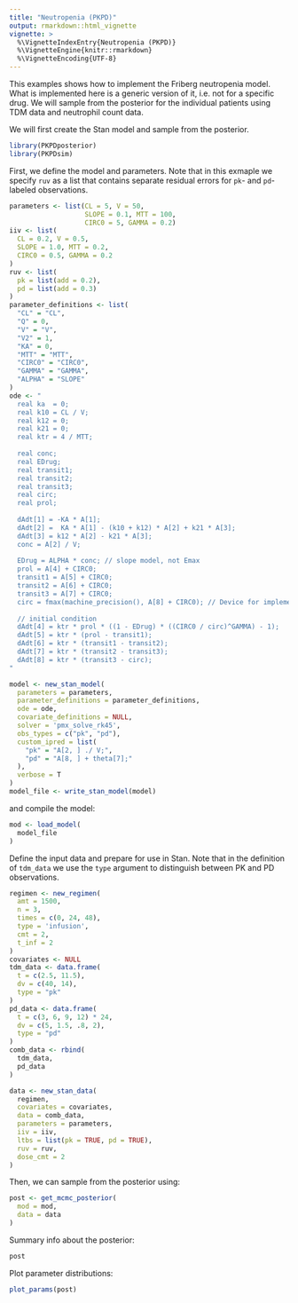 ```yaml
---
title: "Neutropenia (PKPD)"
output: rmarkdown::html_vignette
vignette: >
  %\VignetteIndexEntry{Neutropenia (PKPD)}
  %\VignetteEngine{knitr::rmarkdown}
  %\VignetteEncoding{UTF-8}
---
```

  
This examples shows how to implement the Friberg neutropenia model. What is implemented here
is a generic version of it, i.e. not for a specific drug. We will sample from the posterior for the individual patients using TDM data and neutrophil count data.

We will first create the Stan model and sample from the posterior. 

```r
library(PKPDposterior)
library(PKPDsim)
```

First, we define the model and parameters. Note that in this exmaple we specify `ruv` 
as a list that contains separate residual errors for `pk`- and `pd`-labeled observations.
  
```r
parameters <- list(CL = 5, V = 50,
                   SLOPE = 0.1, MTT = 100, 
                   CIRC0 = 5, GAMMA = 0.2)
iiv <- list(
  CL = 0.2, V = 0.5, 
  SLOPE = 1.0, MTT = 0.2, 
  CIRC0 = 0.5, GAMMA = 0.2
)
ruv <- list(
  pk = list(add = 0.2),
  pd = list(add = 0.3)
)
parameter_definitions <- list(
  "CL" = "CL",
  "Q" = 0,
  "V" = "V",
  "V2" = 1,
  "KA" = 0,
  "MTT" = "MTT",
  "CIRC0" = "CIRC0",
  "GAMMA" = "GAMMA",
  "ALPHA" = "SLOPE"
)
ode <- "
  real ka  = 0;
  real k10 = CL / V;
  real k12 = 0;
  real k21 = 0;
  real ktr = 4 / MTT;
  
  real conc;
  real EDrug;
  real transit1;
  real transit2;
  real transit3;
  real circ;
  real prol;
  
  dAdt[1] = -KA * A[1];
  dAdt[2] =  KA * A[1] - (k10 + k12) * A[2] + k21 * A[3];
  dAdt[3] = k12 * A[2] - k21 * A[3];
  conc = A[2] / V;
  
  EDrug = ALPHA * conc; // slope model, not Emax
  prol = A[4] + CIRC0;
  transit1 = A[5] + CIRC0;
  transit2 = A[6] + CIRC0;
  transit3 = A[7] + CIRC0;
  circ = fmax(machine_precision(), A[8] + CIRC0); // Device for implementing a modeled 
  
  // initial condition
  dAdt[4] = ktr * prol * ((1 - EDrug) * ((CIRC0 / circ)^GAMMA) - 1);
  dAdt[5] = ktr * (prol - transit1);
  dAdt[6] = ktr * (transit1 - transit2);
  dAdt[7] = ktr * (transit2 - transit3);
  dAdt[8] = ktr * (transit3 - circ);
"

model <- new_stan_model(
  parameters = parameters,
  parameter_definitions = parameter_definitions,
  ode = ode,
  covariate_definitions = NULL,
  solver = 'pmx_solve_rk45',
  obs_types = c("pk", "pd"),
  custom_ipred = list(
    "pk" = "A[2, ] ./ V;",
    "pd" = "A[8, ] + theta[7];"
  ),
  verbose = T
)
model_file <- write_stan_model(model)
```

and compile the model:
  
```r
mod <- load_model(
  model_file
)
```

Define the input data and prepare for use in Stan. Note that in the definition of 
`tdm_data` we use the `type` argument to distinguish between PK and PD observations.
  
```r
regimen <- new_regimen(
  amt = 1500, 
  n = 3, 
  times = c(0, 24, 48), 
  type = 'infusion',
  cmt = 2,
  t_inf = 2
)
covariates <- NULL
tdm_data <- data.frame(
  t = c(2.5, 11.5), 
  dv = c(40, 14),
  type = "pk"
)
pd_data <- data.frame(
  t = c(3, 6, 9, 12) * 24, 
  dv = c(5, 1.5, .8, 2),
  type = "pd"
)
comb_data <- rbind(
  tdm_data, 
  pd_data
)

data <- new_stan_data(
  regimen,
  covariates = covariates, 
  data = comb_data,
  parameters = parameters,
  iiv = iiv,
  ltbs = list(pk = TRUE, pd = TRUE),
  ruv = ruv,
  dose_cmt = 2
)
```

Then, we can sample from the posterior using:
  
```r
post <- get_mcmc_posterior(
  mod = mod,
  data = data
)
```

Summary info about the posterior:
  
```r
post
```

Plot parameter distributions:
  
```r
plot_params(post)
```
